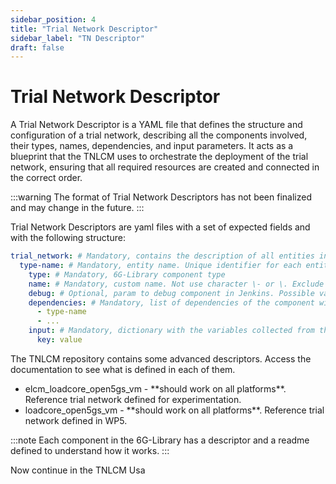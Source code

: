 ```yaml
---
sidebar_position: 4
title: "Trial Network Descriptor"
sidebar_label: "TN Descriptor"
draft: false
---
```



# Trial Network Descriptor

A Trial Network Descriptor is a YAML file that defines the structure and configuration of a trial network, describing all the components involved, their types, names, dependencies,
and input parameters. It acts as a blueprint that the TNLCM uses to orchestrate the deployment of the trial network, ensuring that all required resources are created and connected
in the correct order.

:::warning
The format of Trial Network Descriptors has not been finalized and may change in the future.
:::

Trial Network Descriptors are yaml files with a set of expected fields and with the following structure:

```yaml
trial_network: # Mandatory, contains the description of all entities in the Trial Network
  type-name: # Mandatory, entity name. Unique identifier for each entity in the Trial Network
    type: # Mandatory, 6G-Library component type
    name: # Mandatory, custom name. Not use character \- or \. Exclude components tn_init, tn_bastion and tn_vxlan
    debug: # Optional, param to debug component in Jenkins. Possible values true or false
    dependencies: # Mandatory, list of dependencies of the component with other components
      - type-name
      - ...
    input: # Mandatory, dictionary with the variables collected from the input part of the 6G-Library
      key: value
```

The TNLCM repository contains some advanced descriptors. Access the <Link to={TNLCM_BACKEND_SAMPLE_DESCRIPTORS_README}>documentation</Link> to see what is defined in each of them.

- <Link to={TNLCM_BACKEND_ELCM_TRIAL_NETWORK}>elcm_loadcore_open5gs_vm</Link> - **should work on all platforms**. Reference trial network defined for experimentation.
- <Link to={TNLCM_BACKEND_LOADCORE_TRIAL_NETWORK}>loadcore_open5gs_vm</Link> - **should work on all platforms**. Reference trial network defined in WP5.

:::note
Each component in the <Link to={LIBRARY_REPO_URL}>6G-Library</Link> has a descriptor and a readme defined to understand how it works.
:::


Now continue in the TNLCM Usa
